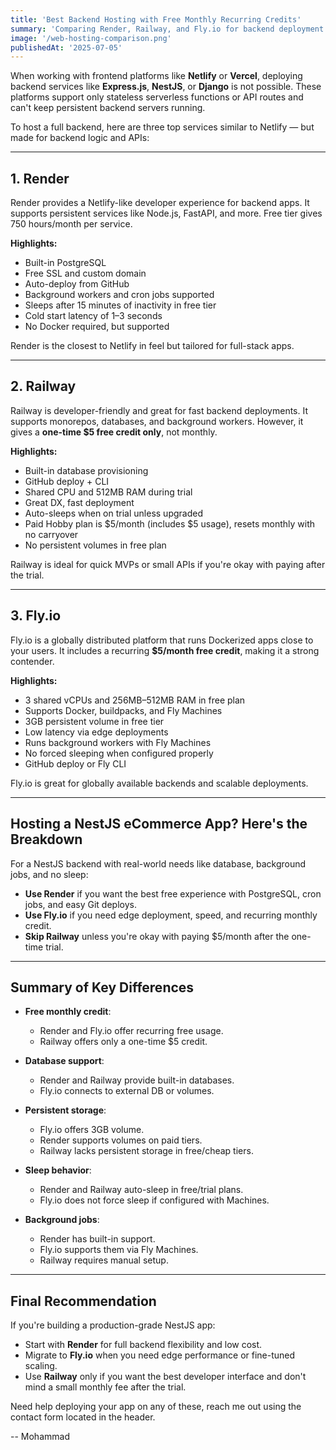 ---
title: 'Best Backend Hosting with Free Monthly Recurring Credits'
summary: 'Comparing Render, Railway, and Fly.io for backend deployment ideal for full-stack or backend-only apps with monthly free credits.'
image: '/web-hosting-comparison.png'
publishedAt: '2025-07-05'
---

When working with frontend platforms like **Netlify** or **Vercel**, deploying backend services like **Express.js**, **NestJS**, or **Django** is not possible. These platforms support only stateless serverless functions or API routes and can&apos;t keep persistent backend servers running.

To host a full backend, here are three top services similar to Netlify — but made for backend logic and APIs:

---

## 1. Render

Render provides a Netlify-like developer experience for backend apps. It supports persistent services like Node.js, FastAPI, and more. Free tier gives 750 hours/month per service.

**Highlights:**
- Built-in PostgreSQL
- Free SSL and custom domain
- Auto-deploy from GitHub
- Background workers and cron jobs supported
- Sleeps after 15 minutes of inactivity in free tier
- Cold start latency of 1–3 seconds
- No Docker required, but supported

Render is the closest to Netlify in feel but tailored for full-stack apps.

---

## 2. Railway

Railway is developer-friendly and great for fast backend deployments. It supports monorepos, databases, and background workers. However, it gives a **one-time $5 free credit only**, not monthly.

**Highlights:**
- Built-in database provisioning
- GitHub deploy + CLI
- Shared CPU and 512MB RAM during trial
- Great DX, fast deployment
- Auto-sleeps when on trial unless upgraded
- Paid Hobby plan is $5/month (includes $5 usage), resets monthly with no carryover
- No persistent volumes in free plan

Railway is ideal for quick MVPs or small APIs if you&apos;re okay with paying after the trial.

---

## 3. Fly.io

Fly.io is a globally distributed platform that runs Dockerized apps close to your users. It includes a recurring **$5/month free credit**, making it a strong contender.

**Highlights:**
- 3 shared vCPUs and 256MB–512MB RAM in free plan
- Supports Docker, buildpacks, and Fly Machines
- 3GB persistent volume in free tier
- Low latency via edge deployments
- Runs background workers with Fly Machines
- No forced sleeping when configured properly
- GitHub deploy or Fly CLI

Fly.io is great for globally available backends and scalable deployments.

---

## Hosting a NestJS eCommerce App? Here&apos;s the Breakdown

For a NestJS backend with real-world needs like database, background jobs, and no sleep:

- **Use Render** if you want the best free experience with PostgreSQL, cron jobs, and easy Git deploys.
- **Use Fly.io** if you need edge deployment, speed, and recurring monthly credit.
- **Skip Railway** unless you&apos;re okay with paying $5/month after the one-time trial.

---

## Summary of Key Differences

- **Free monthly credit**:  
  - Render and Fly.io offer recurring free usage.  
  - Railway offers only a one-time $5 credit.

- **Database support**:  
  - Render and Railway provide built-in databases.  
  - Fly.io connects to external DB or volumes.

- **Persistent storage**:  
  - Fly.io offers 3GB volume.  
  - Render supports volumes on paid tiers.  
  - Railway lacks persistent storage in free/cheap tiers.

- **Sleep behavior**:  
  - Render and Railway auto-sleep in free/trial plans.  
  - Fly.io does not force sleep if configured with Machines.

- **Background jobs**:  
  - Render has built-in support.  
  - Fly.io supports them via Fly Machines.  
  - Railway requires manual setup.

---

## Final Recommendation

If you&apos;re building a production-grade NestJS app:

- Start with **Render** for full backend flexibility and low cost.
- Migrate to **Fly.io** when you need edge performance or fine-tuned scaling.
- Use **Railway** only if you want the best developer interface and don&apos;t mind a small monthly fee after the trial.

Need help deploying your app on any of these, reach me out using the contact form located in the header.

-- Mohammad